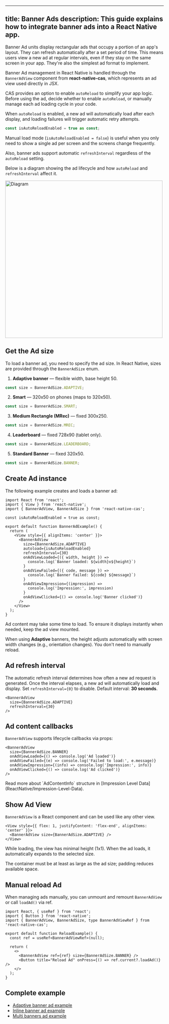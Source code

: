 


---

title: Banner Ads
description: This guide explains how to integrate banner ads into a React Native app.
-------------------------------------------------------------------------------------

Banner Ad units display rectangular ads that occupy a portion of an app's layout.
They can refresh automatically after a set period of time.
This means users view a new ad at regular intervals, even if they stay on the same screen in your app.
They're also the simplest ad format to implement.

Banner Ad management in React Native is handled through the `BannerAdView` component from **react-native-cas**,
which represents an ad view used directly in JSX.

CAS provides an option to enable `autoReload` to simplify your app logic.
Before using the ad, decide whether to enable `autoReload`, or manually manage each ad loading cycle in your code.

When `autoReload` is enabled, a new ad will automatically load after each display, and loading failures will trigger automatic retry attempts.

```ts
const isAutoReloadEnabled = true as const;
````

Manual load mode (`isAutoReloadEnabled = false`) is useful when you only need to show a single ad per screen and the screens change frequently.

Also, banner ads support automatic `refreshInterval` regardless of the `autoReload` setting.

Below is a diagram showing the ad lifecycle and how `autoReload` and `refreshInterval` affect it.

<Image zoom src="/assets/Lifecycle-Banner-Ad.png" alt="Diagram" height="500" />

## Get the Ad size
To load a banner ad, you need to specify the ad size.
In React Native, sizes are provided through the `BannerAdSize` enum.

1. **Adaptive banner** — flexible width, base height 50.

```ts
const size = BannerAdSize.ADAPTIVE;
```

2. **Smart** — 320x50 on phones (maps to 320x50).

```ts
const size = BannerAdSize.SMART;
```

3. **Medium Rectangle (MRec)** — fixed 300x250.

```ts
const size = BannerAdSize.MREC;
```

4. **Leaderboard** — fixed 728x90 (tablet only).

```ts
const size = BannerAdSize.LEADERBOARD;
```

5. **Standard Banner** — fixed 320x50.

```ts
const size = BannerAdSize.BANNER;
```

## Create Ad instance
The following example creates and loads a banner ad:

```tsx
import React from 'react';
import { View } from 'react-native';
import { BannerAdView, BannerAdSize } from 'react-native-cas';

const isAutoReloadEnabled = true as const;

export default function BannerAdExample() {
  return (
    <View style={{ alignItems: 'center' }}>
      <BannerAdView
        size={BannerAdSize.ADAPTIVE}
        autoload={isAutoReloadEnabled}
        refreshInterval={30}
        onAdViewLoaded={({ width, height }) =>
          console.log(`Banner loaded: ${width}x${height}`)
        }
        onAdViewFailed={({ code, message }) =>
          console.log(`Banner failed: ${code} ${message}`)
        }
        onAdViewImpression={(impression) =>
          console.log('Impression:', impression)
        }
        onAdViewClicked={() => console.log('Banner clicked')}
      />
    </View>
  );
}
```

Ad content may take some time to load.
To ensure it displays instantly when needed, keep the ad view mounted.

When using **Adaptive** banners, the height adjusts automatically with screen width changes (e.g., orientation changes).
You don't need to manually reload.

## Ad refresh interval
The automatic refresh interval determines how often a new ad request is generated.
Once the interval elapses, a new ad will automatically load and display.
Set `refreshInterval={0}` to disable. Default interval: **30 seconds**.

```tsx
<BannerAdView
  size={BannerAdSize.ADAPTIVE}
  refreshInterval={30}
/>
```

## Ad content callbacks
`BannerAdView` supports lifecycle callbacks via props:

```tsx
<BannerAdView
  size={BannerAdSize.BANNER}
  onAdViewLoaded={() => console.log('Ad loaded')}
  onAdViewFailed={(e) => console.log('Failed to load:', e.message)}
  onAdViewImpression={(info) => console.log('Impression:', info)}
  onAdViewClicked={() => console.log('Ad clicked')}
/>
```

<Info>
Read more about `AdContentInfo` structure in [Impression Level Data](ReactNative/Impression-Level-Data).
</Info>

## Show Ad View
`BannerAdView` is a React component and can be used like any other view.

```tsx
<View style={{ flex: 1, justifyContent: 'flex-end', alignItems: 'center' }}>
  <BannerAdView size={BannerAdSize.ADAPTIVE} />
</View>
```

While loading, the view has minimal height (1x1).
When the ad loads, it automatically expands to the selected size.

The container must be at least as large as the ad size; padding reduces available space.

## Manual reload Ad
When managing ads manually, you can unmount and remount `BannerAdView` or call `loadAd()` via ref.

```tsx
import React, { useRef } from 'react';
import { Button } from 'react-native';
import { BannerAdView, BannerAdSize, type BannerAdViewRef } from 'react-native-cas';

export default function ReloadExample() {
  const ref = useRef<BannerAdViewRef>(null);

  return (
    <>
      <BannerAdView ref={ref} size={BannerAdSize.BANNER} />
      <Button title="Reload Ad" onPress={() => ref.current?.loadAd()} />
    </>
  );
}
```

## Complete example
- [Adaptive banner ad example]()
- [Inline banner ad example]()
- [Multi banners ad example]()

